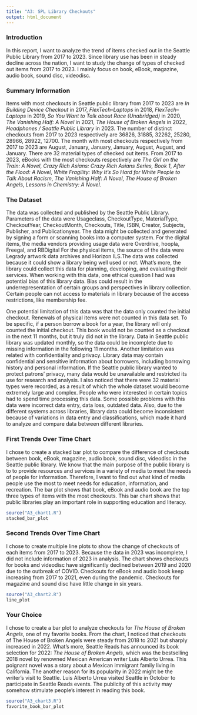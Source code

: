 ```yaml
---
title: "A3: SPL Library Checkouts"
output: html_document
---
```


### Introduction

In this report, I want to analyze the trend of items checked out in the Seattle Public Library from 2017 to 2023. Since library use has been in steady decline across the nation, I want to study the change of types of checked out items from 2017 to 2023. I mainly focus on book, eBook, magazine, audio book, sound disc, videodisc. 

### Summary Information

Items with most checkouts in Seattle public library from 2017 to 2023 are *In Building Device Checkout* in 2017, *FlexTech–Laptops* in 2018, *FlexTech–Laptops* in 2019, *So You Want to Talk about Race (Unabridged)* in 2020, *The Vanishing Half: A Novel* in 2021, *The House of Broken Angels* in 2022, *Headphones / Seattle Public Library* in 2023. The number of distinct checkouts from 2017 to 2023 respectively are 36826, 31885, 32262, 25280, 28966, 28922, 12700. The month with most checkouts respectively from 2017 to 2023 are August, January, January, January, August, August, and January. There are 32 material types of checked out items. From 2017 to 2023, eBooks with the most checkouts respectively are *The Girl on the Train: A Novel*, *Crazy Rich Asians: Crazy Rich Asians Series, Book 1*, *After the Flood: A Novel*, *White Fragility: Why It's So Hard for White People to Talk About Racism*, *The Vanishing Half: A Novel*, *The House of Broken Angels*, *Lessons in Chemistry: A Novel*. 

### The Dataset

The data was collected and published by the Seattle Public Library. Parameters of the data were Usageclass, CheckoutType, MaterialType, CheckoutYear, CheckoutMonth, Checkouts, Title, ISBN, Creator, Subjects, Publisher, and Publicationyear. The data might be collected and generated by signing a form or scanning books into a computer system. For the digital items, the media vendors providing usage data were Overdrive, hoopla, Freegal, and RBDigital For the physical items, the source of the data were Legrady artwork data archives and Horizon ILS.The data was collected because it could show a library being well used or not. What’s more, the library could collect this data for planning, developing, and evaluating their services. When working with this data, one ethical question I had was potential bias of this library data. Bias could result in the underrepresentation of certain groups and perspectives in library collection. Certain people can not access to materials in library because of the access restrictions, like membership fee.

One potential limitation of this data was that the data only counted the initial checkout. Renewals of physical items were not counted in this data set. To be specific, if a person borrow a book for a year, the library will only counted the initial checkout. This book would not be counted as a checkout in the next 11 months, but it truly did not in the library. Data in Seattle public library was updated monthly, so the data could be incomplete due to missing information in the following 11 months. Another limitation was related with confidentiality and privacy. Library data may contain confidential and sensitive information about borrowers, including borrowing history and personal information. If the Seattle public library wanted to protect patrons’ privacy, many data would be unavailable and restricted its use for research and analysis. I also noticed that there were 32 material types were recorded, as a result of which the whole dataset would become extremely large and complex. People who were interested in certain topics had to spend time processing this data. Some possible problems with this data were incorrect data entry, data loss, outdated data. Also, due to the different systems across libraries, library data could become inconsistent because of variations in data entry and classifications, which made it hard to analyze and compare data between different libraries.

### First Trends Over Time Chart

I chose to create a stacked bar plot to compare the difference of checkouts between book, eBook, magazine, audio book, sound disc, videodisc in the Seattle public library. We know that the main purpose of the public library is to to provide resources and services in a variety of media to meet the needs of people for information. Therefore, I want to find out what kind of media people use the most to meet needs for education, information, and recreation. The bar plot shows that book, eBook and audio book are the top three types of items with the most checkouts. This bar chart shows that public libraries play an important role in supporting education and literacy. 

```r
source("A3_chart1.R")
stacked_bar_plot
```

### Second Trends Over Time Chart

I chose to create multiple line plots to show the change of checkouts of each items from 2017 to 2023. Because the data in 2023 was incomplete, I did not include information of 2023 in analysis. The chart shows checkouts for books and videodisc have significantly declined between 2019 and 2020 due to the outbreak of COVID. Checkouts for eBook and audio book keep increasing from 2017 to 2021, even during the pandemic. Checkouts for magazine and sound disc have little change in six years.

```r
source("A3_chart2.R")
line_plot
```

### Your Choice

I chose to create a bar plot to analyze checkouts for *The House of Broken Angels*, one of my favorite books. From the chart, I noticed that checkouts of The House of Broken Angels were steady from 2018 to 2021 but sharply increased in 2022. What's more, Seattle Reads has announced its book selection for 2022: *The House of Broken Angels*, which was the bestselling 2018 novel by renowned Mexican American writer Luis Alberto Urrea. This poignant novel was a story about a Mexican immigrant family living in California. The another reason for its popularity in 2022 might be the writer's visit to Seattle.  Luis Alberto Urrea visited Seattle in October to participate in Seattle Reads events. The publicity of this activity may somehow stimulate people's interest in reading this book. 

```r
source("A3_chart3.R")
favorite_book_bar_plot
```

